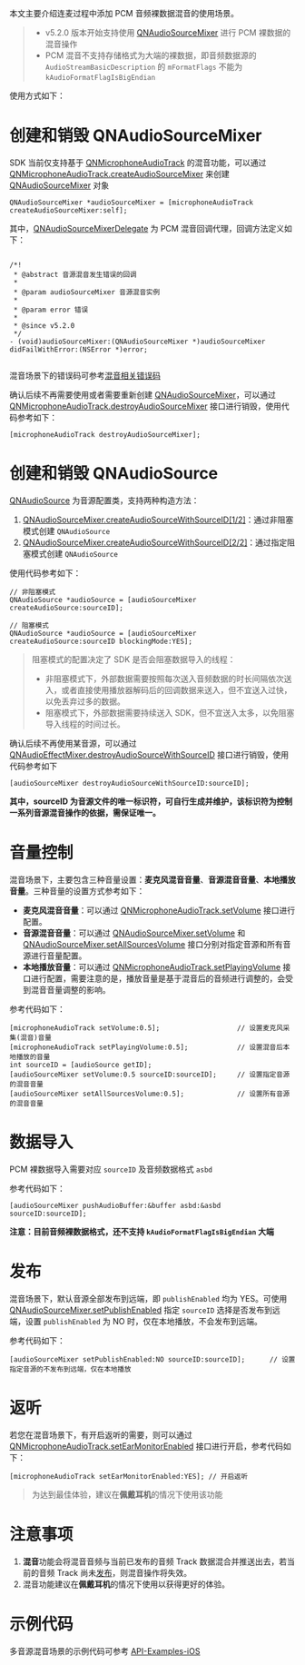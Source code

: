 <link rel="stylesheet" type="text/css" href="https://docs.qnsdk.com/styles/doc-v4-api.css" />
<div class="rtc-doc rtc-doc-ast" id="rtc-doc">
    <div><p>本文主要介绍连麦过程中添加 PCM 音频裸数据混音的使用场景。</p>
<blockquote>
<ul>
<li>v5.2.0 版本开始支持使用 <a href="/rtc/api/12270/QNAudioSourceMixer-iOS">QNAudioSourceMixer</a> 进行 PCM 裸数据的混音操作</li>
<li>PCM 混音不支持存储格式为大端的裸数据，即音频数据源的 <code>AudioStreamBasicDescription</code> 的 <code>mFormatFlags</code> 不能为 <code>kAudioFormatFlagIsBigEndian</code></li>
</ul>
</blockquote>
<p>使用方式如下：</p>

# 创建和销毁 QNAudioSourceMixer
<p>SDK 当前仅支持基于 <a href="/rtc/api/8855/QNMicrophoneAudioTrack-iOS">QNMicrophoneAudioTrack</a> 的混音功能，可以通过 <a href="/rtc/api/8855/QNMicrophoneAudioTrack-iOS#createAudioSourceMixer">QNMicrophoneAudioTrack.createAudioSourceMixer</a> 来创建 <a href="/rtc/api/12270/QNAudioSourceMixer-iOS">QNAudioSourceMixer</a> 对象</p>
<pre><code class="language-objc">QNAudioSourceMixer *audioSourceMixer = [microphoneAudioTrack createAudioSourceMixer:<span class="hljs-keyword">self</span>];
<span></span></code></pre>
<p>其中，<a href="/rtc/api/12271/QNAudioSourceMixerDelegate">QNAudioSourceMixerDelegate</a> 为 PCM 混音回调代理，回调方法定义如下：</p>
<pre><code class="language-objc">
<span></span><span class="hljs-comment">/*!
<span></span> * @abstract 音源混音发生错误的回调
<span></span> *
<span></span> * @param audioSourceMixer 音源混音实例
<span></span> *
<span></span> * @param error 错误
<span></span> *
<span></span> * @since v5.2.0
<span></span> */</span>
<span></span>- (<span class="hljs-keyword">void</span>)audioSourceMixer:(QNAudioSourceMixer *)audioSourceMixer didFailWithError:(<span class="hljs-built_in">NSError</span> *)error;
<span></span>
<span></span></code></pre>
<p>混音场景下的错误码可参考<a href="/rtc/development_guidelines/10084/rtc-error-code-iOS#3">混音相关错误码</a></p>
<p>确认后续不再需要使用或者需要重新创建 <a href="/rtc/api/12270/QNAudioSourceMixer-iOS">QNAudioSourceMixer</a>，可以通过 <a href="/rtc/api/8855/QNMicrophoneAudioTrack-iOS#destroyAudioSourceMixer">QNMicrophoneAudioTrack.destroyAudioSourceMixer</a> 接口进行销毁，使用代码参考如下：</p>
<pre><code class="language-objc">[microphoneAudioTrack destroyAudioSourceMixer];
<span></span></code></pre>

# 创建和销毁 QNAudioSource
<p><a href="/rtc/api/12273/QNAudioSource-iOS">QNAudioSource</a> 为音源配置类，支持两种构造方法：</p>
<ol>
<li><a href="/rtc/api/12270/QNAudioSourceMixer-iOS#createAudioSourceWithSourceID%5B1/2%5D">QNAudioSourceMixer.createAudioSourceWithSourceID[1/2]</a>：通过非阻塞模式创建 <code>QNAudioSource</code></li>
<li><a href="/rtc/api/12270/QNAudioSourceMixer-iOS#createAudioSourceWithSourceID%5B2/2%5D">QNAudioSourceMixer.createAudioSourceWithSourceID[2/2]</a>：通过指定阻塞模式创建 <code>QNAudioSource</code></li>
</ol>
<p>使用代码参考如下：</p>
<pre><code class="language-objc"><span class="hljs-comment">// 非阻塞模式</span>
<span></span>QNAudioSource *audioSource = [audioSourceMixer createAudioSource:sourceID];
<span></span>
<span></span><span class="hljs-comment">// 阻塞模式</span>
<span></span>QNAudioSource *audioSource = [audioSourceMixer createAudioSource:sourceID blockingMode:<span class="hljs-literal">YES</span>];
<span></span></code></pre>
<blockquote>
<p>阻塞模式的配置决定了 SDK 是否会阻塞数据导入的线程：</p>
<ul>
<li>非阻塞模式下，外部数据需要按照每次送入音频数据的时长间隔依次送入，或者直接使用播放器解码后的回调数据来送入，但不宜送入过快，以免丢弃过多的数据。</li>
<li>阻塞模式下，外部数据需要持续送入 SDK，但不宜送入太多，以免阻塞导入线程的时间过长。</li>
</ul>
</blockquote>
<p>确认后续不再使用某音源，可以通过 <a href="/rtc/api/12270/QNAudioSourceMixer-iOS#destroyAudioSourceWithSourceID">QNAudioEffectMixer.destroyAudioSourceWithSourceID</a> 接口进行销毁，使用代码参考如下</p>
<pre><code class="language-objc">[audioSourceMixer destroyAudioSourceWithSourceID:sourceID];
<span></span></code></pre>
<p><strong>其中，sourceID 为音源文件的唯一标识符，可自行生成并维护，该标识符为控制一系列音源混音操作的依据，需保证唯一。</strong></p>

# 音量控制
<p>混音场景下，主要包含三种音量设置：<strong>麦克风混音音量</strong>、<strong>音源混音音量</strong>、<strong>本地播放音量</strong>。三种音量的设置方式参考如下：</p>
<ul>
<li><strong>麦克风混音音量</strong>：可以通过 <a href="/rtc/api/8855/QNMicrophoneAudioTrack-iOS#setVolume">QNMicrophoneAudioTrack.setVolume</a> 接口进行配置。</li>
<li><strong>音源混音音量</strong>：可以通过 <a href="/rtc/api/12270/QNAudioSourceMixer-iOS#setVolume">QNAudioSourceMixer.setVolume</a> 和 <a href="/rtc/api/12270/QNAudioSourceMixer-iOS#setAllSourcesVolume">QNAudioSourceMixer.setAllSourcesVolume</a> 接口分别对指定音源和所有音源进行音量配置。</li>
<li><strong>本地播放音量</strong>：可以通过 <a href="/rtc/api/8855/QNMicrophoneAudioTrack-iOS#setPlayingVolume">QNMicrophoneAudioTrack.setPlayingVolume</a> 接口进行配置，需要注意的是，播放音量是基于混音后的音频进行调整的，会受到混音音量调整的影响。</li>
</ul>
<p>参考代码如下：</p>
<pre><code class="language-objc">[microphoneAudioTrack setVolume:<span class="hljs-number">0.5</span>];                   <span class="hljs-comment">// 设置麦克风采集(混音)音量</span>
<span></span>[microphoneAudioTrack setPlayingVolume:<span class="hljs-number">0.5</span>];            <span class="hljs-comment">// 设置混音后本地播放的音量</span>
<span></span><span class="hljs-keyword">int</span> sourceID = [audioSource getID];
<span></span>[audioSourceMixer setVolume:<span class="hljs-number">0.5</span> sourceID:sourceID];     <span class="hljs-comment">// 设置指定音源的混音音量</span>
<span></span>[audioSourceMixer setAllSourcesVolume:<span class="hljs-number">0.5</span>];             <span class="hljs-comment">// 设置所有音源的混音音量</span>
<span></span></code></pre>

# 数据导入
<p>PCM 裸数据导入需要对应 <code>sourceID</code> 及音频数据格式 <code>asbd</code></p>
<p>参考代码如下：</p>
<pre><code class="language-objc">[audioSourceMixer pushAudioBuffer:&buffer asbd:&asbd sourceID:sourceID];
<span></span></code></pre>
<p><strong>注意：目前音频裸数据格式，还不支持 <code>kAudioFormatFlagIsBigEndian</code> 大端</strong></p>

# 发布
<p>混音场景下，默认音源全部发布到远端，即 <code>publishEnabled</code> 均为 YES。可使用 <a href="/rtc/api/12270/QNAudioSourceMixer-iOS#setPublishEnabled">QNAudioSourceMixer.setPublishEnabled</a> 指定 <code>sourceID</code> 选择是否发布到远端，设置 <code>publishEnabled</code> 为 NO 时，仅在本地播放，不会发布到远端。</p>
<p>参考代码如下：</p>
<pre><code class="language-objc">[audioSourceMixer setPublishEnabled:<span class="hljs-literal">NO</span> sourceID:sourceID];      <span class="hljs-comment">// 设置指定音源的不发布到远端，仅在本地播放</span>
<span></span></code></pre>

# 返听
<p>若您在混音场景下，有开启返听的需要，则可以通过 <a href="/rtc/api/8855/QNMicrophoneAudioTrack-iOS#setEarMonitorEnabled">QNMicrophoneAudioTrack.setEarMonitorEnabled</a> 接口进行开启，参考代码如下：</p>
<pre><code class="language-objc">[microphoneAudioTrack setEarMonitorEnabled:<span class="hljs-literal">YES</span>]; <span class="hljs-comment">// 开启返听</span>
<span></span></code></pre>
<blockquote>
<p>为达到最佳体验，建议在<strong>佩戴耳机</strong>的情况下使用该功能</p>
</blockquote>

# 注意事项
<ol>
<li><strong>混音</strong>功能会将混音音频与当前已发布的音频 Track 数据混合并推送出去，若当前的音频 Track 尚未<a href="/rtc/development_guidelines/9260/publish-and-subscribe-iOS">发布</a>，则混音操作将失效。</li>
<li>混音功能建议在<strong>佩戴耳机</strong>的情况下使用以获得更好的体验。</li>
</ol>

# 示例代码
<p>多音源混音场景的示例代码可参考 <a href="https://github.com/pili-engineering/QNRTC-iOS/blob/master/QNRTC-API-Examples/Api-Examples-iOS/Module/Other/AudioSourceMix/AudioSourceMixExample.m">API-Examples-iOS</a></p></div></div>